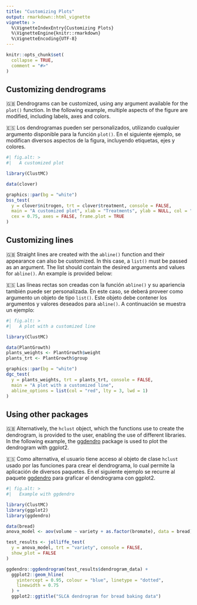 ```yaml
---
title: "Customizing Plots"
output: rmarkdown::html_vignette
vignette: >
  %\VignetteIndexEntry{Customizing Plots}
  %\VignetteEngine{knitr::rmarkdown}
  %\VignetteEncoding{UTF-8}
---
```


```r
knitr::opts_chunk$set(
  collapse = TRUE,
  comment = "#>"
)

```

## Customizing dendrograms

🇬🇧 Dendrograms can be customized, using any argument available for the `plot()` function. In the following example, multiple aspects of the figure are modified, including labels, axes and colors.

🇪🇸 Los dendrogramas pueden ser personalizados, utilizando cualquier argumento disponible para la función `plot()`. En el siguiente ejemplo, se modifican diversos aspectos de la figura, incluyendo etiquetas, ejes y colores.

```r
#| fig.alt: >
#|   A customized plot

library(ClustMC)

data(clover)

graphics::par(bg = "white")
bss_test(
  y = clover$nitrogen, trt = clover$treatment, console = FALSE,
  main = "A customized plot", xlab = "Treatments", ylab = NULL, col = "grey50",
  cex = 0.75, axes = FALSE, frame.plot = TRUE
)
```

## Customizing lines

🇬🇧 Straight lines are created with the `abline()` function and their appearance can also be customized. In this case, a `list()` must be passed as an argument. The list should contain the desired arguments and values for `abline()`. An example is provided below:

🇪🇸 Las líneas rectas son creadas con la función `abline()` y su apariencia también puede ser personalizada. En este caso, se deberá proveer como argumento un objeto de tipo `list()`. Este objeto debe contener los argumentos y valores deseados para `abline()`. A continuación se muestra un ejemplo:

```r
#| fig.alt: >
#|   A plot with a customized line

library(ClustMC)

data(PlantGrowth)
plants_weights <- PlantGrowth$weight
plants_trt <- PlantGrowth$group

graphics::par(bg = "white")
dgc_test(
  y = plants_weights, trt = plants_trt, console = FALSE,
  main = "A plot with a customized line",
  abline_options = list(col = "red", lty = 3, lwd = 1)
)
```

## Using other packages

🇬🇧 Alternatively, the `hclust` object, which the functions use to create the dendrogram, is provided to the user, enabling the use of different libraries. In the following example, the [ggdendro](https://andrie.github.io/ggdendro/) package is used to plot the dendrogram with ggplot2.

🇪🇸 Como alternativa, el usuario tiene acceso al objeto de clase `hclust` usado por las funciones para crear el dendrograma, lo cual permite la aplicación de diversos paquetes. En el siguiente ejemplo se recurre al paquete [ggdendro](https://andrie.github.io/ggdendro/) para graficar el dendrograma con ggplot2.


```r
#| fig.alt: >
#|   Example with ggdendro

library(ClustMC)
library(ggplot2)
library(ggdendro)

data(bread)
anova_model <- aov(volume ~ variety + as.factor(bromate), data = bread)

test_results <- jolliffe_test(
  y = anova_model, trt = "variety", console = FALSE,
  show_plot = FALSE
)

ggdendro::ggdendrogram(test_results$dendrogram_data) +
  ggplot2::geom_hline(
    yintercept = 0.95, colour = "blue", linetype = "dotted",
    linewidth = 0.75
  ) +
  ggplot2::ggtitle("SLCA dendrogram for bread baking data")
```
